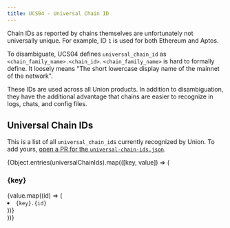 ```yaml
---
title: UCS04 - Universal Chain ID
---
```


Chain IDs as reported by chains themselves are unfortunately not universally unique. For example, ID `1` is used for both Ethereum and Aptos.

To disambiguate, UCS04 defines `universal_chain_id` as `<chain_family_name>.<chain_id>`. `<chain_family_name>` is hard to formally define. It loosely means "The short lowercase display name of the mainnet of the network".

These IDs are used across all Union products. In addition to disambiguation, they have the additional advantage that chains are easier to recognize in logs, chats, and config files.

## Universal Chain IDs

This is a list of all `universal_chain_id`s currently recognized by Union. To add yours, [open a PR for the `universal-chain-ids.json`](https://github.com/unionlabs/union/blob/main/deployments/universal-chain-ids.json).


{Object.entries(universalChainIds).map(([key, value]) => (
<div>
  <h3>{key}</h3>
  {value.map((id) => (
    <li key={key}>
      <code>{key}.{id}</code>
    </li>
  ))}
</div>
))}

